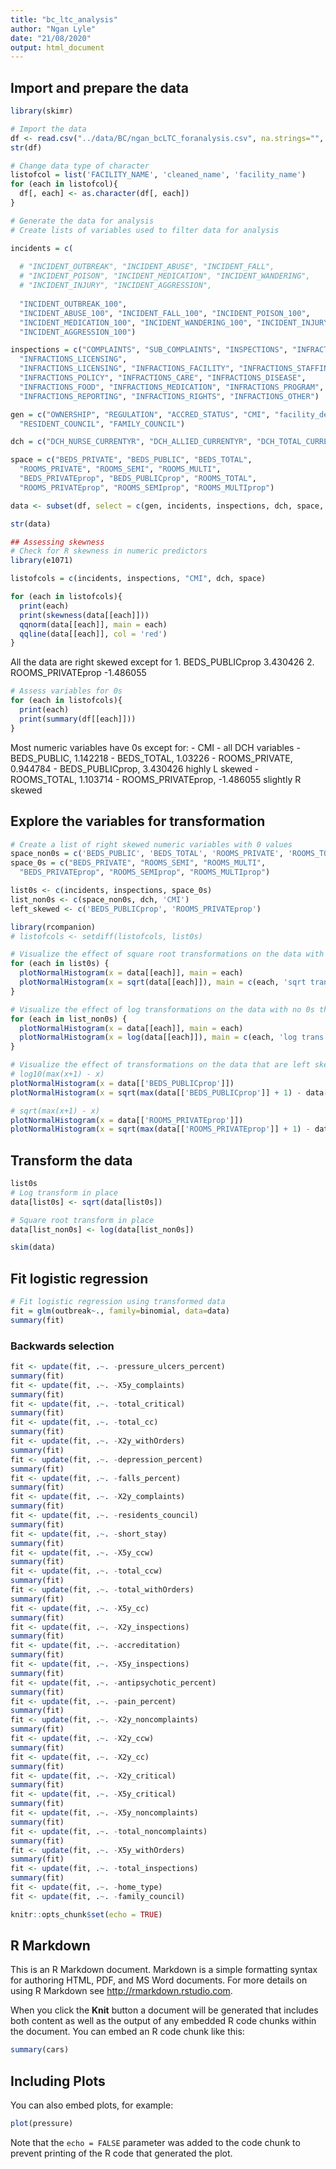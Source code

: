 ```yaml
---
title: "bc_ltc_analysis"
author: "Ngan Lyle"
date: "21/08/2020"
output: html_document
---
```


## Import and prepare the data
```r
library(skimr)

# Import the data
df <- read.csv("../data/BC/ngan_bcLTC_foranalysis.csv", na.strings="", header=TRUE)
str(df)

```

```r
# Change data type of character
listofcol = list('FACILITY_NAME', 'cleaned_name', 'facility_name')
for (each in listofcol){
  df[, each] <- as.character(df[, each])
}

```

```r
# Generate the data for analysis
# Create lists of variables used to filter data for analysis

incidents = c(
  
  # "INCIDENT_OUTBREAK", "INCIDENT_ABUSE", "INCIDENT_FALL",
  # "INCIDENT_POISON", "INCIDENT_MEDICATION", "INCIDENT_WANDERING",
  # "INCIDENT_INJURY", "INCIDENT_AGGRESSION", 
  
  "INCIDENT_OUTBREAK_100",
  "INCIDENT_ABUSE_100", "INCIDENT_FALL_100", "INCIDENT_POISON_100",
  "INCIDENT_MEDICATION_100", "INCIDENT_WANDERING_100", "INCIDENT_INJURY_100",
  "INCIDENT_AGGRESSION_100")

inspections = c("COMPLAINTS", "SUB_COMPLAINTS", "INSPECTIONS", "INFRACTIONS",
  "INFRACTIONS_LICENSING",
  "INFRACTIONS_LICENSING", "INFRACTIONS_FACILITY", "INFRACTIONS_STAFFING",
  "INFRACTIONS_POLICY", "INFRACTIONS_CARE", "INFRACTIONS_DISEASE",
  "INFRACTIONS_FOOD", "INFRACTIONS_MEDICATION", "INFRACTIONS_PROGRAM",
  "INFRACTIONS_REPORTING", "INFRACTIONS_RIGHTS", "INFRACTIONS_OTHER")

gen = c("OWNERSHIP", "REGULATION", "ACCRED_STATUS", "CMI", "facility_design",
  "RESIDENT_COUNCIL", "FAMILY_COUNCIL")

dch = c("DCH_NURSE_CURRENTYR", "DCH_ALLIED_CURRENTYR", "DCH_TOTAL_CURRENTYR")

space = c("BEDS_PRIVATE", "BEDS_PUBLIC", "BEDS_TOTAL",
  "ROOMS_PRIVATE", "ROOMS_SEMI", "ROOMS_MULTI",
  "BEDS_PRIVATEprop", "BEDS_PUBLICprop", "ROOMS_TOTAL",
  "ROOMS_PRIVATEprop", "ROOMS_SEMIprop", "ROOMS_MULTIprop")

data <- subset(df, select = c(gen, incidents, inspections, dch, space, 'outbreak'))

str(data)
```



```r
## Assessing skewness
# Check for R skewness in numeric predictors
library(e1071)

listofcols = c(incidents, inspections, "CMI", dch, space)

for (each in listofcols){
  print(each)
  print(skewness(data[[each]]))
  qqnorm(data[[each]], main = each)
  qqline(data[[each]], col = 'red')
}

```

All the data are right skewed except for 
  1. BEDS_PUBLICprop 3.430426
  2. ROOMS_PRIVATEprop -1.486055

```r
# Assess variables for 0s
for (each in listofcols){
  print(each)
  print(summary(df[[each]]))
}

```

Most numeric variables have 0s except for:
- CMI
- all DCH variables
- BEDS_PUBLIC, 1.142218
- BEDS_TOTAL, 1.03226
- ROOMS_PRIVATE, 0.944784
- BEDS_PUBLICprop, 3.430426 highly L skewed
- ROOMS_TOTAL, 1.103714
- ROOMS_PRIVATEprop, -1.486055 slightly R skewed

## Explore the variables for transformation
```r
# Create a list of right skewed numeric variables with 0 values
space_non0s = c('BEDS_PUBLIC', 'BEDS_TOTAL', 'ROOMS_PRIVATE', 'ROOMS_TOTAL')
space_0s = c("BEDS_PRIVATE", "ROOMS_SEMI", "ROOMS_MULTI",
  "BEDS_PRIVATEprop", "ROOMS_SEMIprop", "ROOMS_MULTIprop")

list0s <- c(incidents, inspections, space_0s)
list_non0s <- c(space_non0s, dch, 'CMI')
left_skewed <- c('BEDS_PUBLICprop', 'ROOMS_PRIVATEprop')

library(rcompanion)
# listofcols <- setdiff(listofcols, list0s)

# Visualize the effect of square root transformations on the data with 0s
for (each in list0s) {  
  plotNormalHistogram(x = data[[each]], main = each)
  plotNormalHistogram(x = sqrt(data[[each]]), main = c(each, 'sqrt trans'))
}

# Visualize the effect of log transformations on the data with no 0s that are right skewed
for (each in list_non0s) {  
  plotNormalHistogram(x = data[[each]], main = each)
  plotNormalHistogram(x = log(data[[each]]), main = c(each, 'log trans'))
}

# Visualize the effect of transformations on the data that are left skewed
# log10(max(x+1) - x)
plotNormalHistogram(x = data[['BEDS_PUBLICprop']])
plotNormalHistogram(x = sqrt(max(data[['BEDS_PUBLICprop']] + 1) - data[['BEDS_PUBLICprop']]))

# sqrt(max(x+1) - x)
plotNormalHistogram(x = data[['ROOMS_PRIVATEprop']])
plotNormalHistogram(x = sqrt(max(data[['ROOMS_PRIVATEprop']] + 1) - data[['ROOMS_PRIVATEprop']]))

```

## Transform the data
```r
list0s
# Log transform in place
data[list0s] <- sqrt(data[list0s])

# Square root transform in place
data[list_non0s] <- log(data[list_non0s])

skim(data)
```

## Fit logistic regression
```r
# Fit logistic regression using transformed data
fit = glm(outbreak~., family=binomial, data=data)
summary(fit)
```

### Backwards selection
```r
fit <- update(fit, .~. -pressure_ulcers_percent)
summary(fit)
fit <- update(fit, .~. -X5y_complaints)
summary(fit)
fit <- update(fit, .~. -total_critical)
summary(fit)
fit <- update(fit, .~. -total_cc)
summary(fit)
fit <- update(fit, .~. -X2y_withOrders)
summary(fit)
fit <- update(fit, .~. -depression_percent)
summary(fit)
fit <- update(fit, .~. -falls_percent)
summary(fit)
fit <- update(fit, .~. -X2y_complaints)
summary(fit)
fit <- update(fit, .~. -residents_council)
summary(fit)
fit <- update(fit, .~. -short_stay)
summary(fit)
fit <- update(fit, .~. -X5y_ccw)
summary(fit)
fit <- update(fit, .~. -total_ccw)
summary(fit)
fit <- update(fit, .~. -total_withOrders)
summary(fit)
fit <- update(fit, .~. -X5y_cc)
summary(fit)
fit <- update(fit, .~. -X2y_inspections)
summary(fit)
fit <- update(fit, .~. -accreditation)
summary(fit)
fit <- update(fit, .~. -X5y_inspections)
summary(fit)
fit <- update(fit, .~. -antipsychotic_percent)
summary(fit)
fit <- update(fit, .~. -pain_percent)
summary(fit)
fit <- update(fit, .~. -X2y_noncomplaints)
summary(fit)
fit <- update(fit, .~. -X2y_ccw)
summary(fit)
fit <- update(fit, .~. -X2y_cc)
summary(fit)
fit <- update(fit, .~. -X2y_critical)
summary(fit)
fit <- update(fit, .~. -X5y_critical)
summary(fit)
fit <- update(fit, .~. -X5y_noncomplaints)
summary(fit)
fit <- update(fit, .~. -total_noncomplaints)
summary(fit)
fit <- update(fit, .~. -X5y_withOrders)
summary(fit)
fit <- update(fit, .~. -total_inspections)
summary(fit)
fit <- update(fit, .~. -home_type)
fit <- update(fit, .~. -family_council)

```



```r
knitr::opts_chunk$set(echo = TRUE)
```

## R Markdown

This is an R Markdown document. Markdown is a simple formatting syntax for authoring HTML, PDF, and MS Word documents. For more details on using R Markdown see <http://rmarkdown.rstudio.com>.

When you click the **Knit** button a document will be generated that includes both content as well as the output of any embedded R code chunks within the document. You can embed an R code chunk like this:

```r
summary(cars)
```

## Including Plots

You can also embed plots, for example:

```r
plot(pressure)
```

Note that the `echo = FALSE` parameter was added to the code chunk to prevent printing of the R code that generated the plot.
